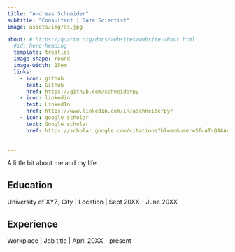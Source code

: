 ```yaml
---
title: "Andreas Schneider"
subtitle: "Consultant | Data Scientist"
image: assets/img/as.jpg

about: # https://quarto.org/docs/websites/website-about.html
  #id: hero-heading
  template: trestles
  image-shape: round
  image-width: 15em
  links:
    - icon: github
      text: Github
      href: https://github.com/schneiderpy
    - icon: linkedin
      text: LinkedIn
      href: https://www.linkedin.com/in/aschneiderpy/
    - icon: google scholar
      text: Google scholar
      href: https://scholar.google.com/citations?hl=en&user=SfuAT-QAAAAJ&view_op=list_works&sortby=pubdate
      

---
```



A little bit about me and my life.

## Education

University of XYZ, City \| Location \| Sept 20XX - June 20XX

## Experience

Workplace \| Job title \| April 20XX - present